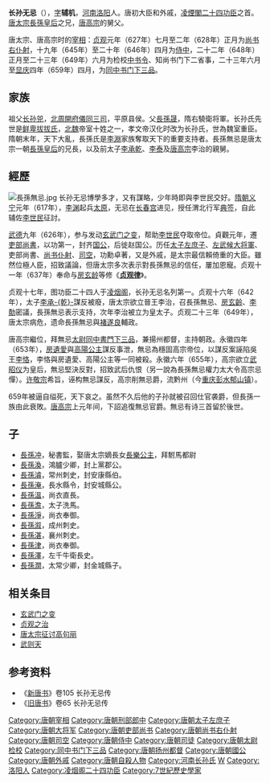 {{Infobox person
| name = 长孙无忌
| image name= File:Chinese - The Twenty-Four Ministers of the Tang -T'ang- Dynasty Emperor Taizong -T'ai-Tsung- - Walters 3557 - Changsun Wuji.png
| width = 200
| job = 政治人物
| period = 7世纪 
| birthname =
| other_names =
| sex = 男
| date of birth = 594年
| place of birth =[[河南|河南]][[洛陽|洛陽]]
| date of death = {{death year and age|659|594}}{{executed}}
| place of death =[[黔州|黔州]]
| nationality =[[唐朝|唐朝]]
| residence = 
| party = 
| religion = 
| spouse = 
| relatives =父：[[隋朝|隋朝]]右驍衛将軍 長孫晟<br>妹：[[長孫皇后|文德顺圣皇后]]
| educate = 
| past = 渭北行军典签<br>比部郎中<br>上党县公<br>齐国公<br>赵国公<br>太子左庶子、左武候大将軍<br>吏部尚書<br>尚书仆射<br>司空<br>司徒<br>顧命大臣<br>太尉(同宰相)
| work =《[[贞观律|贞观律]]》<br>《[[唐律疏议|律疏]]》
| award =
}}

'''长孙无忌'''（{{bd|594年||659年||catIdx=Z长孙无忌}}），[[表字|字]]'''辅机'''，[[河南郡|河南]][[洛阳县|洛阳]]人。唐初大臣和外戚，[[凌煙閣二十四功臣|凌煙閣二十四功臣]]之首。[[唐太宗|唐太宗]][[長孫皇后|長孫皇后]]之兄，[[唐高宗|唐高宗]]的舅父。

唐太宗、唐高宗时的[[宰相|宰相]]：[[貞觀_(唐朝)|贞观]]元年（627年）七月至二年（628年）正月为[[尚书右仆射|尚书右仆射]]，十九年（645年）至二十年（646年）四月为[[侍中|侍中]]，二十二年（648年）正月至二十三年（649年）六月为检校[[中书令|中书令]]、知尚书门下二省事，二十三年六月至[[显庆|显庆]]四年（659年）四月，为[[同中书门下三品|同中书门下三品]]。

==家族==
{{main|河南长孙氏世系图}}
祖父[[长孙兕|长孙兕]]，[[北周|北周]][[開府儀同三司|開府儀同三司]]，平原县侯。父[[長孫晟|長孫晟]]，隋右驍衛将軍。长孙氏先世是[[鲜卑|鲜卑]][[拔拔氏|拔拔氏]]，[[北魏|北魏]]帝室十姓之一，孝文帝汉化时改为长孙氏，世為魏室重臣。隋朝末年，天下大亂，長孫氏是[[李淵|李淵]]家族奪取天下的重要支持者。長孫無忌是唐太宗一朝[[長孫皇后|長孫皇后]]的兄長，以及前太子[[李承乾|李承乾]]、[[李泰_(唐朝)|李泰]]及[[唐高宗|唐高宗]]李治的親舅。

==經歷==
[[File:長孫無忌.jpg|thumb]]
长孙无忌博學多才，又有謀略，少年時即與李世民交好。[[隋朝|隋朝]][[义宁_(年号)|义宁]]元年（617年），[[李渊|李渊]]起兵[[太原|太原]]，无忌在[[长春宫_(陕西)|长春宫]]进见，授任渭北行军[[典签|典签]]，自此辅佐[[李世民|李世民]]征討。

[[武德|武德]]九年（626年），参与发动[[玄武门之变|玄武门之变]]，帮助[[李世民|李世民]]夺取帝位。貞觀元年，遷[[吏部尚書|吏部尚書]]，以功第一，封齐[[国公|国公]]，后徙赵国公。历任[[太子左庶子|太子左庶子]]、[[左金吾卫|左武候大将軍]]、吏部尚書、[[尚书仆射|尚书仆射]]、[[司空|司空]]，功勳卓著，又是外戚，是太宗最信賴倚重的大臣。雖然位極人臣，招致議論，但唐太宗多次表示對長孫無忌的信任，屢加恩寵。贞观十一年（637年）奉命与[[房玄龄|房玄龄]]等修《'''[[贞观律|贞观律]]'''》。

贞观十七年，图功臣二十四人于[[凌烟阁|凌烟阁]]，长孙无忌名列第一。贞观十六年（642年），太子[[李承乾|李承-{乾}-]]謀反被廢，唐太宗欲立晉王李治，召長孫無忌、[[房玄齡|房玄齡]]、[[李勣|李勣]]密議，長孫無忌表示支持，次年李治被立为皇太子。贞观二十三年（649年），唐太宗病危，遗命長孫無忌與[[褚遂良|褚遂良]]輔政。

唐高宗繼位，拜無忌[[太尉|太尉]][[同中書門下三品|同中書門下三品]]，兼揚州都督，主持朝政。永徽四年（653年），[[房遺愛|房遺愛]]與[[高陽公主|高陽公主]]謀反事泄，無忌為穩固高宗帝位，以謀反案誣陷吳王[[李恪_(吴王)|李恪]]，李恪與房遺愛、高陽公主等一同被殺。永徽六年（655年），高宗欲立[[武则天|武昭仪]]为皇后，無忌堅決反對，招致武后仇恨（另一說為長孫無忌權力太大令高宗忌憚）。[[许敬宗|许敬宗]]希旨，诬构無忌謀反，高宗削無忌爵，流黔州（今[[重庆|重庆]][[彭水|彭水]][[郁山镇|郁山镇]]）。<p>659年被逼自缢死，天下哀之。虽然不久后他的子孙就被召回仕官袭爵，但長孫一族由此衰敗。[[唐高宗|唐高宗]]上元年间，下詔追復無忌官爵。無忌有诗三首留於後世。

==子==
*[[長孫冲|長孫冲]]，秘書監，娶唐太宗嫡長女[[李麗質|長樂公主]]，拜駙馬都尉
*[[長孫渙|長孫渙]]，鴻臚少卿，封上黨郡公。
*[[長孫濬|長孫濬]]，常州刺史，封安康縣伯。
*[[長孫淹|長孫淹]]，長水縣令，封安城縣公。
*[[長孫溫|長孫溫]]，尚衣直長。
*[[長孫澹|長孫澹]]，太子洗馬。
*[[長孫淨|長孫淨]]，尚衣奉御。
*[[長孫溆|長孫溆]]，成州刺史。
*[[長孫湛|長孫湛]]，襄州刺史。
*[[長孫津|長孫津]]，尚衣奉御。
*[[長孫澤|長孫澤]]，左千牛衛長史。
*[[長孫潤|長孫潤]]，太常少卿，封金城縣子。

==相关条目==
*[[玄武门之变|玄武门之变]]
*[[贞观之治|贞观之治]]
*[[唐太宗征讨高句丽|唐太宗征讨高句丽]]
*[[武则天|武则天]]

==参考资料==
*《[[新唐书|新唐书]]》卷105 长孙无忌传
*《[[旧唐书|旧唐书]]》卷65 长孙无忌传
{{wikisource|旧唐书/卷65}}
{{wikisource|新唐书/卷105}}
{{start box}}
{{s-before|[[封德彝|封德彝]]}}
{{s-title|[[唐朝|唐朝]][[尚书右仆射|尚书右仆射]]|627年—628年}}
{{s-after|[[杜如晦|杜如晦]]}}
{{s-before|[[裴寂|裴寂]]}}
{{s-title|[[唐朝|唐朝]][[司空|司空]]|633年—642年}}
{{s-after|[[房玄龄|房玄龄]]}}
{{s-before|[[李元吉|李元吉]]}}
{{s-title|[[唐朝|唐朝]][[司徒|司徒]]|642年—649年}}
{{s-after|[[李元景|李元景]]}}
{{s-before|[[李世民|李世民]]}}
{{s-title|[[唐朝|唐朝]][[太尉|太尉]]|649年—659年}}
{{s-after|[[李元嘉|李元嘉]]}}
{{end box}}
{{凌烟阁二十四功臣}}
{{Authority control}}
{{DEFAULTSORT:Z}}
[[Category:唐朝宰相|Category:唐朝宰相]]
[[Category:唐朝刑部郎中|Category:唐朝刑部郎中]]
[[Category:唐朝太子左庶子|Category:唐朝太子左庶子]]
[[Category:唐朝大将军|Category:唐朝大将军]]
[[Category:唐朝吏部尚书|Category:唐朝吏部尚书]]
[[Category:唐朝尚书右仆射|Category:唐朝尚书右仆射]]
[[Category:唐朝司空|Category:唐朝司空]]
[[Category:唐朝侍中|Category:唐朝侍中]]
[[Category:唐朝司徒|Category:唐朝司徒]]
[[Category:唐朝太尉|Category:唐朝太尉]]
[[Category:唐朝中书令|检校]]
[[Category:同中书门下三品|Category:同中书门下三品]]
[[Category:唐朝扬州都督|Category:唐朝扬州都督]]
[[Category:唐朝國公|Category:唐朝國公]]
[[Category:唐朝外戚|Category:唐朝外戚]]
[[Category:唐朝自殺人物|Category:唐朝自殺人物]]
[[Category:河南长孙氏|Category:河南长孙氏]]
[[Category:長孫姓|W]]
[[Category:洛阳人|Category:洛阳人]]
[[Category:凌烟阁二十四功臣|Category:凌烟阁二十四功臣]]
[[Category:7世紀歷史學家|Category:7世紀歷史學家]]